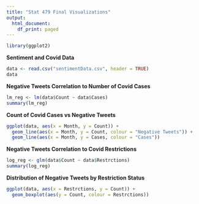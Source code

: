 ```yaml
---
title: "Stat 479 Final Visualizations"
output:
  html_document:
    df_print: paged
---
```


```r
library(ggplot2)
```


**Sentiment and Covid Data**

```r
data <- read.csv("sentimentData.csv", header = TRUE)
data
```


**Negative Tweets Correlation to Number of Covid Cases**

```r
lm_reg <- lm(data$Count ~ data$Cases)
summary(lm_reg)
```


**Count of Covid Cases vs Negative Tweets**
```r
ggplot(data, aes(x = Month, y = Count)) +
  geom_line(aes(x = Month, y = Count, colour = "Negative Tweets")) +
  geom_line(aes(x = Month, y = Cases, colour = "Cases")) 
```


**Negative Tweets Correlation to Covid Restrictions**

```r
log_reg <- glm(data$Count ~ data$Restrctions)
summary(log_reg)
```


**Distribution of Negative Tweets by Restriction Status**
```r
ggplot(data, aes(x = Restrctions, y = Count)) +
  geom_boxplot(aes(y = Count, colour = Restrctions))
```


